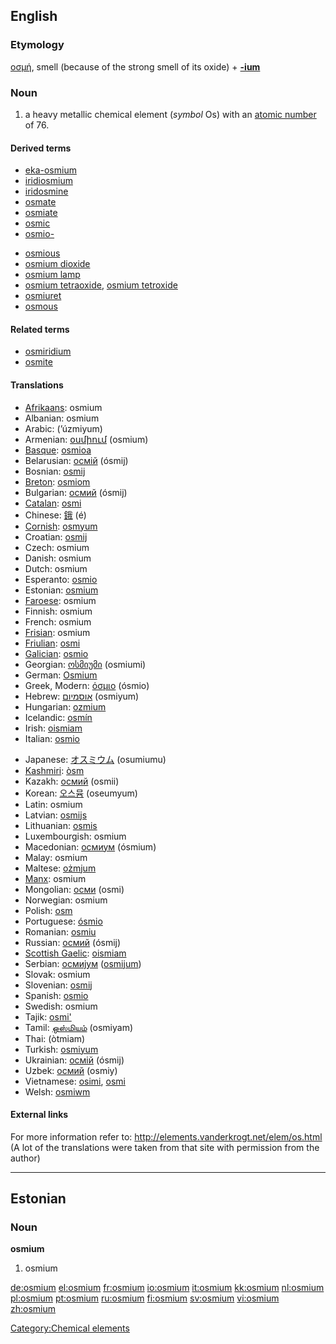 {{see|Osmium}}
==English==
{{elements|Os|rhenium|Re|iridium|Ir}}
===Etymology===
{{Gr.}} [[οσμή]], smell (because of the strong smell of its oxide) + '''[[-ium]]'''

=== Noun ===
{{en-noun|-}}
{{wikipedia}}

# a heavy metallic chemical element (''symbol'' Os) with an [[atomic number]] of 76.

====Derived terms====
{{top2}}
*[[eka-osmium]]
*[[iridiosmium]]
*[[iridosmine]]
*[[osmate]]
*[[osmiate]]
*[[osmic]]
*[[osmio-]]
{{mid2}}
*[[osmious]]
*[[osmium dioxide]]
*[[osmium lamp]]
*[[osmium tetraoxide]], [[osmium tetroxide]]
*[[osmiuret]]
*[[osmous]]
{{bottom}}

====Related terms====
*[[osmiridium]]
*[[osmite]]

==== Translations ====
{{top}}
*[[Afrikaans]]: osmium
*Albanian: osmium
*Arabic: {{ARchar|[[ازميوم]]}} (’úzmiyum) {{m}}
*Armenian: [[օսմիում]] (osmium)
*[[Basque]]: [[osmioa]]
*Belarusian: [[осмiй]] (ósmij) {{m}}
*Bosnian: [[osmij]]
*[[Breton]]: [[osmiom]]
*Bulgarian: [[осмий]] (ósmij) {{m}}
*[[Catalan]]: [[osmi]]
*Chinese: [[鋨]] (é)
*[[Cornish]]: [[osmyum]]
*Croatian: [[osmij]]
*Czech: osmium
*Danish: osmium
*Dutch: osmium {{n}}
*Esperanto: [[osmio]]
*Estonian: [[#Estonian|osmium]]
*[[Faroese]]: osmium
*Finnish: osmium
*French: osmium {{m}}
*[[Frisian]]: osmium
*[[Friulian]]: [[osmi]]
*[[Galician]]: [[osmio]]
*Georgian: [[ოსმიუმი]] (osmiumi)
*German: [[Osmium]] {{n}}
*Greek, Modern: [[όσμιο]] (ósmio) {{n}}
*Hebrew: [[אוסמיום]] (osmiyum)
*Hungarian: [[ozmium]]
*Icelandic: [[osmín]]
*Irish: [[oismiam]]
*Italian: [[osmio]] {{m}}
{{mid}}
*Japanese: [[オスミウム]] (osumiumu)
*[[Kashmiri]]: [[òsm]]
*Kazakh: [[осмий]] (osmii)
*Korean: [[오스뮴]] (oseumyum)
*Latin: osmium
*Latvian: [[osmijs]]
*Lithuanian: [[osmis]]
*Luxembourgish: osmium
*Macedonian: [[осмиум]] (ósmium) {{m}}
*Malay: osmium
*Maltese: [[ożmjum]]
*[[Manx]]: osmium
*Mongolian: [[осми]] (osmi)
*Norwegian: osmium
*Polish: [[osm]] {{m}}
*Portuguese: [[ósmio]] {{m}}
*Romanian: [[osmiu]] {{n}}
*Russian: [[осмий]] (ósmij) {{m}}
*[[Scottish Gaelic]]: [[oismiam]]
*Serbian: [[осмиjум]] ([[osmijum]]) {{m}}
*Slovak: osmium
*Slovenian: [[osmij]]
*Spanish: [[osmio]] {{m}}
*Swedish: osmium
*Tajik: [[osmi']]
*Tamil: [[ஒஸ்மியம்]] (osmiyam)
*Thai: {{THchar|[[ออสเมียม]]}} (òtmiam)
*Turkish: [[osmiyum]]
*Ukrainian: [[осмiй]] (ósmij) {{m}}
*Uzbek: [[осмий]] (osmiy)
*Vietnamese: [[osimi]], [[osmi]]
*Welsh: [[osmiwm]]
{{bottom}}

====External links====
For more information refer to:
http://elements.vanderkrogt.net/elem/os.html
(A lot of the translations were taken from that site with permission from the author)

----
==Estonian==
===Noun===
'''osmium'''
#osmium {{et-chemical element}}

[[Category:Chemical elements]]

[[de:osmium]]
[[el:osmium]]
[[fr:osmium]]
[[io:osmium]]
[[it:osmium]]
[[kk:osmium]]
[[nl:osmium]]
[[pl:osmium]]
[[pt:osmium]]
[[ru:osmium]]
[[fi:osmium]]
[[sv:osmium]]
[[vi:osmium]]
[[zh:osmium]]